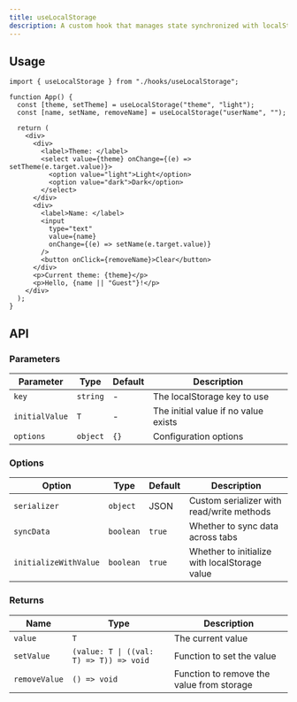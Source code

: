```yaml
---
title: useLocalStorage
description: A custom hook that manages state synchronized with localStorage.
---
```



## Usage

```tsx
import { useLocalStorage } from "./hooks/useLocalStorage";

function App() {
  const [theme, setTheme] = useLocalStorage("theme", "light");
  const [name, setName, removeName] = useLocalStorage("userName", "");

  return (
    <div>
      <div>
        <label>Theme: </label>
        <select value={theme} onChange={(e) => setTheme(e.target.value)}>
          <option value="light">Light</option>
          <option value="dark">Dark</option>
        </select>
      </div>
      <div>
        <label>Name: </label>
        <input
          type="text"
          value={name}
          onChange={(e) => setName(e.target.value)}
        />
        <button onClick={removeName}>Clear</button>
      </div>
      <p>Current theme: {theme}</p>
      <p>Hello, {name || "Guest"}!</p>
    </div>
  );
}
```

## API

### Parameters

| Parameter      | Type     | Default | Description                          |
| -------------- | -------- | ------- | ------------------------------------ |
| `key`          | `string` | -       | The localStorage key to use          |
| `initialValue` | `T`      | -       | The initial value if no value exists |
| `options`      | `object` | `{}`    | Configuration options                |

### Options

| Option                | Type      | Default | Description                                   |
| --------------------- | --------- | ------- | --------------------------------------------- |
| `serializer`          | `object`  | JSON    | Custom serializer with read/write methods     |
| `syncData`            | `boolean` | `true`  | Whether to sync data across tabs              |
| `initializeWithValue` | `boolean` | `true`  | Whether to initialize with localStorage value |

### Returns

| Name          | Type                                    | Description                               |
| ------------- | --------------------------------------- | ----------------------------------------- |
| `value`       | `T`                                     | The current value                         |
| `setValue`    | `(value: T \| ((val: T) => T)) => void` | Function to set the value                 |
| `removeValue` | `() => void`                            | Function to remove the value from storage |
